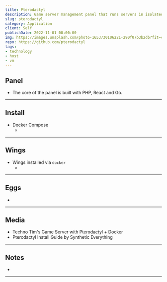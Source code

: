 ```yaml
---
title: Pterodactyl
description: Game server management panel that runs servers in isolated docker containers.
slug: pterodactyl
category: Application
client: Self
publishDate: 2022-11-01 00:00:00
img: https://images.unsplash.com/photo-1653730106221-290f07b3b2db?fit=crop&w=1400&h=700&q=75
repo: https://github.com/pterodactyl
tags:
- technology
- host
- vm
---
```




<MDXLayer title={frontmatter.title} description={frontmatter.description}>
<Widget img={frontmatter.img} skeleton={false}>
<MDXJS>


## Panel

- The core of the panel is built with PHP, React and Go.

* * *

## Install

- Docker Compose
  - <Github src="data/pterodactyl/panel/panel-compose.yml" description="The docker compose for the panel." />

* * *

## Wings

- Wings installed via `docker`
  - <Github src="data/pterodactyl/wings/wings-compose.yml" description="The docker compose for the wings." />

* * *

## Eggs

-

* * *

## Media

- Techno Tim's Game Server with Pterodactyl + Docker
    <VideoComponent iframe src="yt" id="_ypAmCcIlBE" description="Techo Tims Guide" />
- Pterodactyl Install Guide by Synthetic Everything
    <VideoComponent iframe src="yt" id="2mibJeaEq3Q" description="Synthetic Guide" />

* * *

## Notes

-

* * *

</MDXJS>
</Widget>
</MDXLayer>